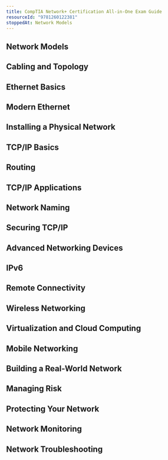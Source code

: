 ```yaml
---
title: CompTIA Network+ Certification All-in-One Exam Guide
resourceId: "9781260122381"
stoppedAt: Network Models
---
```


## Network Models

## Cabling and Topology

## Ethernet Basics

## Modern Ethernet

## Installing a Physical Network

## TCP/IP Basics

## Routing

## TCP/IP Applications

## Network Naming

## Securing TCP/IP

## Advanced Networking Devices

## IPv6

## Remote Connectivity

## Wireless Networking

## Virtualization and Cloud Computing

## Mobile Networking

## Building a Real-World Network

## Managing Risk

## Protecting Your Network

## Network Monitoring

## Network Troubleshooting
